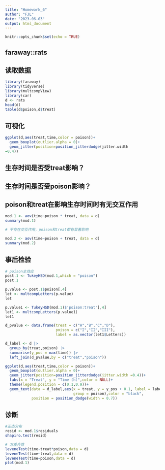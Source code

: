 ```yaml
---
title: "Homework_6"
author: "FJL"
date: "2023-06-03"
output: html_document
---
```


```r
knitr::opts_chunk$set(echo = TRUE)
```

## faraway::rats
## 读取数据
```r
library(faraway)
library(tidyverse)
library(multcompView)
library(car)
d <- rats
head(d)
table(d$poison,d$treat)
```

## 可视化
```r
ggplot(d,aes(treat,time,color = poison))+
  geom_boxplot(outlier.alpha = 0)+
  geom_jitter(position=position_jitterdodge(jitter.width
=0.4))
```

## 生存时间是否受treat影响？
## 生存时间是否受poison影响？
## poison和treat在影响生存时间时有无交互作用
```r
mod.1 <- aov(time~poison * treat, data = d)
summary(mod.1)

# 不存在交互作用，poison和treat都有显著影响

mod.2 <- aov(time~poison + treat, data = d)
summary(mod.2)
```

## 事后检验
```r
# poison主效应
post.1 <- TukeyHSD(mod.1,which = "poison")
post.1

p.value <- post.1$poison[,4]
let <- multcompLetters(p.value)
let

p.value1 <- TukeyHSD(mod.1)$'poison:treat'[,4]
let1 <- multcompLetters(p.value1)
let1

d_pvalue <- data.frame(treat = c("A","B","C","D"),
                       poison = c("I","II","III"),
                       label = as.vector(let1$Letters))

d_label <- d |> 
  group_by(treat,poison) |> 
  summarise(y_pos = max(time)) |> 
  left_join(d_pvalue,by = c("treat","poison"))

ggplot(d,aes(treat,time,color = poison))+
  geom_boxplot(outlier.alpha = 0)+
  geom_jitter(position=position_jitterdodge(jitter.width =0.4))+
  labs(x = "Treat", y = "Time (h)",color = NULL)+
  theme(legend.position = c(0.1,0.9))+
  geom_text(data = d_label,aes(x = treat, y = y_pos + 0.1, label = label,
                               group = poison),color = "black",
            position = position_dodge(width = 0.7))

```

## 诊断
```r
#正态分布
resid <- mod.1$residuals
shapiro.test(resid)

# 方差齐性
leveneTest(time~treat*poison,data = d)
leveneTest(time~treat,data = d)
leveneTest(time~poison,data = d)
plot(mod.1)
```

